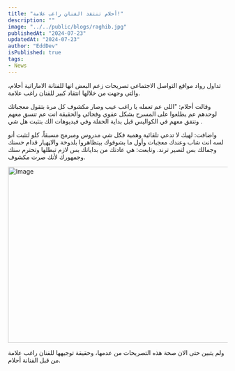 ```yaml
---
title: "أحلام تنتقد الفنان راغب علامة!"
description: ""
image: "../../public/blogs/raghib.jpg"
publishedAt: "2024-07-23"
updatedAt: "2024-07-23"
author: "EddDev"
isPublished: true
tags:
- News
---
```


تداول رواد مواقع التواصل الاجتماعي تصريحات زعم البعض انها للفنانة الاماراتية أحلام، والتي وجهت من خلالها انتقاد كبير للفنان راغب علامة.

وقالت أحلام: "اللي عم تعمله يا راغب عيب وصار مكشوف كل مرة بتقول معجباتك لوحدهم عم يطلعوا على المسرح بشكل عفوي وفجائي والحقيقة انت عم تنسق معهم وتتفق معهم في الكواليس قبل بداية الحفلة وفي فيديوهات الك بتثبت هل شي .

واضافت: لهيك لا تدعي تلقائية وهمية فكل شي مدروس ومبرمج مسبقاً، كلو لتثبت أنو لسه انت شاب وعندك معجبات وأول ما بشوفوك بيتظاهروا بلدوخة والاڼهيار قدام حسنك وجمالك بس لتصير ترند. وتابعت: هي عادتك من بداياتك بس لازم تبطلها وتحترم سنك وجمهورك لأنك صرت مكشوف.

<Image
  src="/blogs/raghib.jpg"
  width="718"
  height="404"
  alt="Image"
  sizes="100vw"
/>


ولم يتبين حتى الان صحة هذه التصريحات من عدمها، وحقيقة توجيهها للفنان راغب علامة من قبل الفنانة أحلام.